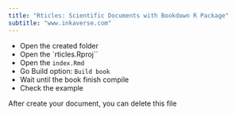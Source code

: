 ```yaml
---
title: "Rticles: Scientific Documents with Bookdown R Package"
subtitle: "www.inkaverse.com"
---
```


- Open the created folder
- Open the `rticles.Rproj``
- Open the `index.Rmd`
- Go Build option: `Build book`
- Wait until the book finish compile
- Check the example

After create your document, you can delete this file
